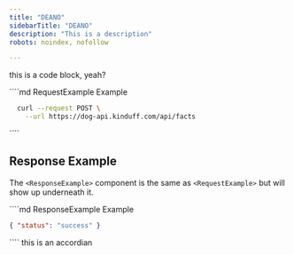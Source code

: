 ```yaml
---
title: "DEANO"
sidebarTitle: "DEANO"
description: "This is a description"
robots: noindex, nofollow

---
```


this is a code block, yeah?

<RequestExample>
  ````md RequestExample Example
  <RequestExample>

  ```bash Request
    curl --request POST \
      --url https://dog-api.kinduff.com/api/facts
  ```

  </RequestExample>
  ````
</RequestExample>

## Response Example

The `<ResponseExample>` component is the same as `<RequestExample>` but will show up underneath it.

<ResponseExample>
  ````md ResponseExample Example
  <ResponseExample>

  ```json Response
  { "status": "success" }
  ```

  </ResponseExample>
  ````
</ResponseExample>





<Accordion title="New Accordion" defaultOpen="false">
  this is an accordian 
</Accordion>